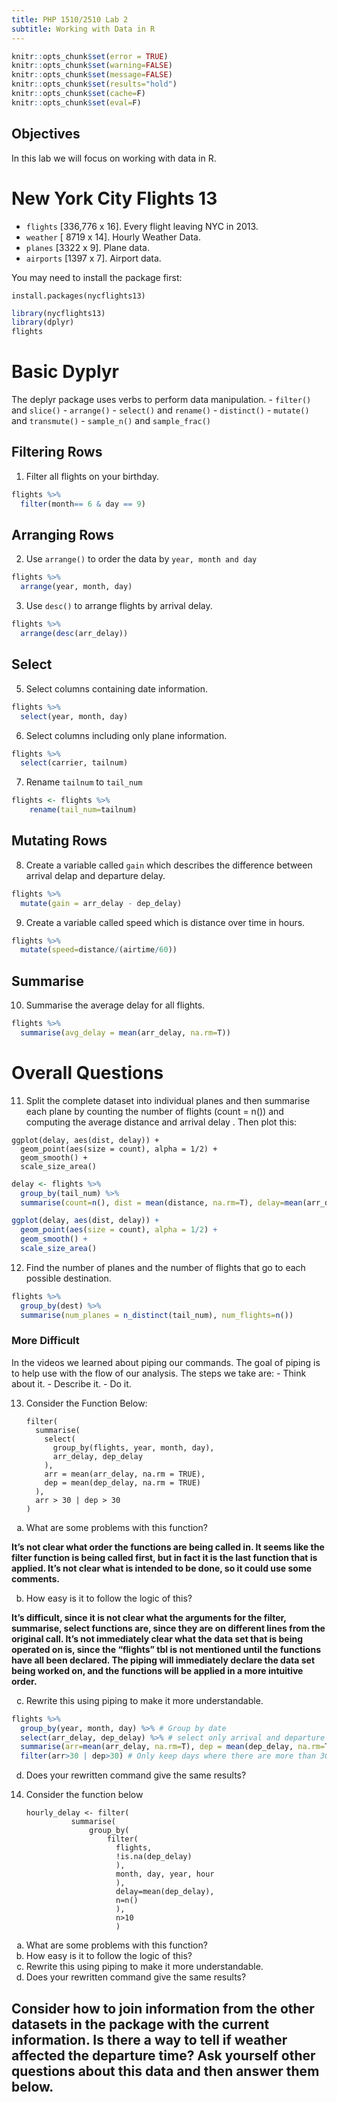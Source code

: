 ```yaml
---
title: PHP 1510/2510 Lab 2
subtitle: Working with Data in R 
---
```



```r
knitr::opts_chunk$set(error = TRUE)
knitr::opts_chunk$set(warning=FALSE)
knitr::opts_chunk$set(message=FALSE)
knitr::opts_chunk$set(results="hold")
knitr::opts_chunk$set(cache=F)
knitr::opts_chunk$set(eval=F)
```


## Objectives

In this lab we will focus on working with data in R. 




# New York City Flights 13

- `flights` [336,776 x 16]. Every flight leaving NYC in 2013.
- `weather` [ 8719 x 14]. Hourly Weather Data.
- `planes` [3322 x 9]. Plane data.
- `airports` [1397 x 7]. Airport data. 


You may need to install the package first:

```
install.packages(nycflights13)
```

```R
library(nycflights13)
library(dplyr)
flights
```


# Basic Dyplyr

The deplyr package uses verbs to perform data manipulation.
- `filter()` and `slice()`
- `arrange()`
- `select()` and `rename()`
- `distinct()`
- `mutate()` and `transmute()`
- `sample_n()` and `sample_frac()`

## Filtering Rows

1. Filter all flights on your birthday. 

```r
flights %>%
  filter(month== 6 & day == 9)
```





## Arranging Rows

2. Use  `arrange()` to order the data by `year, month and day`

```r
flights %>%
  arrange(year, month, day)
```

3. Use `desc()` to arrange flights by arrival delay. 

```r
flights %>%
  arrange(desc(arr_delay))
```

## Select

5. Select columns containing date information.

```r
flights %>%
  select(year, month, day)
```



6. Select columns including only plane information.

```r
flights %>%
  select(carrier, tailnum)
```

7. Rename `tailnum` to `tail_num`

```r
flights <- flights %>%
    rename(tail_num=tailnum)
```

## Mutating Rows

8. Create a variable called `gain` which describes the difference between arrival delap and departure delay.

```r

flights %>% 
  mutate(gain = arr_delay - dep_delay)
```

9. Create a variable called speed which is distance over time in hours. 

```r
flights %>%
  mutate(speed=distance/(airtime/60))
```

## Summarise

10. Summarise the average delay for all flights.

```r

flights %>% 
  summarise(avg_delay = mean(arr_delay, na.rm=T))
```



# Overall Questions 

11. Split the complete dataset into individual planes and then summarise each plane by counting the number of flights (count = n()) and computing the average distance and arrival delay .  Then plot this:

```
ggplot(delay, aes(dist, delay)) +
  geom_point(aes(size = count), alpha = 1/2) +
  geom_smooth() +
  scale_size_area()
```


```r
delay <- flights %>%
  group_by(tail_num) %>%
  summarise(count=n(), dist = mean(distance, na.rm=T), delay=mean(arr_delay, na.rm=T))

ggplot(delay, aes(dist, delay)) +
  geom_point(aes(size = count), alpha = 1/2) +
  geom_smooth() +
  scale_size_area()
```


12.  Find the number of planes and the number of flights that go to each possible destination. 


```R
flights %>%
  group_by(dest) %>%
  summarise(num_planes = n_distinct(tail_num), num_flights=n())
```


### More Difficult

In the videos we learned about piping our commands. The goal of piping is to help use with the flow of our analysis. The steps we take are:
- Think about it. 
- Describe it. 
- Do it. 


13. Consider the Function Below:



    ```
    filter(
      summarise(
        select(
          group_by(flights, year, month, day),
          arr_delay, dep_delay
        ),
        arr = mean(arr_delay, na.rm = TRUE),
        dep = mean(dep_delay, na.rm = TRUE)
      ),
      arr > 30 | dep > 30
    )
    ```



  a. What are some problems with this function? 
  
**It’s not clear what order the functions are being called in. It seems like the filter function is being called first, but in fact it is the last function that is applied. It’s not clear what is intended to be done, so it could use some comments.**

  b. How easy is it to follow the logic of this? 

**It’s difficult, since it is not clear what the arguments for the filter, summarise, select functions are, since they are on different lines from the original call. It’s not immediately clear what the data set that is being operated on is, since the “flights” tbl is not mentioned until the functions have all been declared. The piping will immediately declare the data set being worked on, and the functions will be applied in a more intuitive order.**

  c. Rewrite this using piping to make it more understandable. 
  
```r
flights %>%
  group_by(year, month, day) %>% # Group by date
  select(arr_delay, dep_delay) %>% # select only arrival and departure delays
  summarise(arr=mean(arr_delay, na.rm=T), dep = mean(dep_delay, na.rm=T)) %>% # summrise the mean of each type of delay, remove any missing values. 
  filter(arr>30 | dep>30) # Only keep days where there are more than 30 delays of at least one type. 
```

  d. Does your rewritten command give the same results? 
  



14. Consider the function below

    ```
    hourly_delay <- filter(
              summarise(
                  group_by(
                      filter(
                        flights, 
                        !is.na(dep_delay)
                        ),
                        month, day, year, hour
                        ),
                        delay=mean(dep_delay),
                        n=n()
                        ),
                        n>10
                        )
                                          
    ```


  a. What are some problems with this function? 
  b. How easy is it to follow the logic of this? 
  c. Rewrite this using piping to make it more understandable. 
  d. Does your rewritten command give the same results? 
  



## Consider how to join information from the other datasets in the package with the current information. Is there a way to tell if weather affected the departure  time? Ask yourself other questions about this data and then answer them below. 
